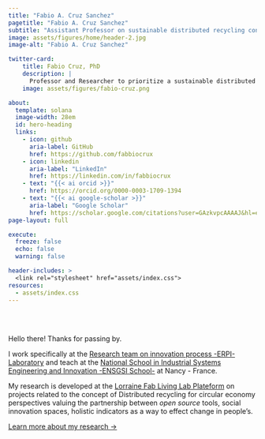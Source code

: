 ```yaml
---
title: "Fabio A. Cruz Sanchez"
pagetitle: "Fabio A. Cruz Sanchez"
subtitle: "Assistant Professor on sustainable distributed recycling concept"
image: assets/figures/home/header-2.jpg
image-alt: "Fabio A. Cruz Sanchez"

twitter-card:
    title: Fabio Cruz, PhD
    description: |
      Professor and Researcher to prioritize a sustainable distributed manufacturing.
    image: assets/figures/fabio-cruz.png

about:
  template: solana
  image-width: 28em
  id: hero-heading
  links:
    - icon: github
      aria-label: GitHub
      href: https://github.com/fabbiocrux
    - icon: linkedin
      aria-label: "LinkedIn"
      href: https://linkedin.com/in/fabbiocrux
    - text: "{{< ai orcid >}}"
      href: https://orcid.org/0000-0003-1709-1394
    - text: "{{< ai google-scholar >}}"
      aria-label: "Google Scholar"
      href: https://scholar.google.com/citations?user=GAzkvpcAAAAJ&hl=en&oi=ao
page-layout: full

execute: 
  freeze: false
  echo: false
  warning: false

header-includes: >
  <link rel="stylesheet" href="assets/index.css">
resources:
  - assets/index.css
---
```


<br><br>


::: {#hero-heading}
Hello there! Thanks for passing by.

I work specifically at the  [Research team on innovation process -ERPI- Laboratory](https://erpi.univ-lorraine.fr/) and teach at the [National School in Industrial Systems Engineering and Innovation -ENSGSI School-](https://ensgsi.univ-lorraine.fr/nos-formations/) at Nancy - France.

My research is developed at the [Lorraine Fab Living Lab Plateform](https://lf2l.fr/) on projects related to the concept of Distributed recycling for circular economy perspectives valuing the partnership between *open source* tools, social innovation spaces, holistic indicators as a way to effect change in people's.

[Learn more about my research &rarr;](/about){.about-links .subtitle}

:::
